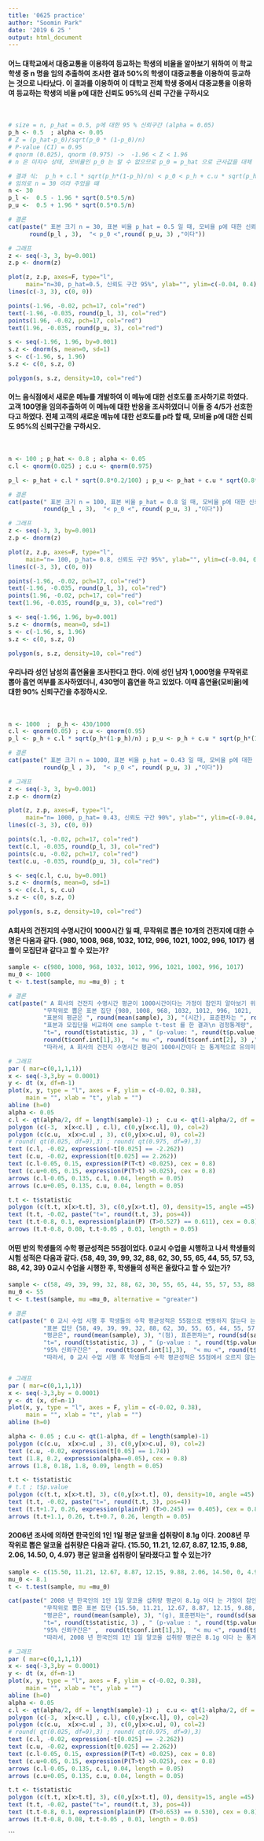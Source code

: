 ```yaml
---
title: '0625 practice'
author: "Soomin Park"
date: '2019 6 25 '
output: html_document
---
```


#### 어느 대학교에서 대중교통을 이용하여 등교하는 학생의 비율을 알아보기 위하여 이 학교 학생 중 n 명을 임의 추출하여 조사한 결과 50%의 학생이 대중교통을 이용하여 등교하는 것으로 나타났다. 이 결과를 이용하여 이 대학교 전체 학생 중에서 대중교통을 이용하여 등교하는 학생의 비율 p에 대한 신뢰도 95%의 신뢰 구간을 구하시오
<br>
```r
# size = n, p_hat = 0.5, p에 대한 95 % 신뢰구간 (alpha = 0.05) 
p_h <- 0.5  ; alpha <- 0.05
# Z = (p_hat-p_0)/sqrt(p_0 * (1-p_0)/n) 
# P-value (CI) = 0.95
# qnorm (0.025), qnorm (0.975) ->  -1.96 < Z < 1.96
# n 은 미지수 상태, 모비율인 p_0 는 알 수 없으므로 p_0 = p_hat 으로 근사값을 대체 

# 결과 식:  p_h + c.l * sqrt(p_h*(1-p_h)/n) < p_0 < p_h + c.u * sqrt(p_h*(1-p_h)/n) 
# 임의로 n = 30 이라 주었을 떄
n <- 30
p_l <-  0.5 - 1.96 * sqrt(0.5*0.5/n)
p_u <-  0.5 + 1.96 * sqrt(0.5*0.5/n)

# 결론
cat(paste(" 표본 크기 n = 30, 표본 비율 p_hat = 0.5 일 때, 모비율 p에 대한 신뢰도 95%의 구간은 \n",
      round(p_l , 3),  "< p_0 <",round( p_u, 3) ,"이다"))

# 그래프
z <- seq(-3, 3, by=0.001)
z.p <- dnorm(z)

plot(z, z.p, axes=F, type="l", 
     main="n=30, p_hat=0.5, 신뢰도 구간 95%", ylab="", ylim=c(-0.04, 0.4))
lines(c(-3, 3), c(0, 0))

points(-1.96, -0.02, pch=17, col="red")
text(-1.96, -0.035, round(p_l, 3), col="red")
points(1.96, -0.02, pch=17, col="red")
text(1.96, -0.035, round(p_u, 3), col="red")

s <- seq(-1.96, 1.96, by=0.001)
s.z <- dnorm(s, mean=0, sd=1)
s <- c(-1.96, s, 1.96)
s.z <- c(0, s.z, 0)

polygon(s, s.z, density=10, col="red")

```

#### 어느 음식점에서 새로운 메뉴를 개발하여 이 메뉴에 대한 선호도를 조사하기로 하였다. 고객 100명을 임의추출하여 이 메뉴에 대한 반응을 조사하였더니 이들 중 4/5가 선호한다고 하였다. 전체 고객의 새로운 메뉴에 대한 선호도를 p라 할 때, 모비율 p에 대한 신뢰도 95%의 신뢰구간을 구하시오.
<br>
```r
n <- 100 ; p_hat <- 0.8 ; alpha <- 0.05
c.l <- qnorm(0.025) ; c.u <- qnorm(0.975) 

p_l <- p_hat + c.l * sqrt(0.8*0.2/100) ; p_u <- p_hat + c.u * sqrt(0.8*0.2/100)

# 결론
cat(paste(" 표본 크기 n = 100, 표본 비율 p_hat = 0.8 일 때, 모비율 p에 대한 신뢰도 95%의 구간은 \n",
          round(p_l , 3),  "< p_0 <", round( p_u, 3) ,"이다"))

# 그래프
z <- seq(-3, 3, by=0.001)
z.p <- dnorm(z)

plot(z, z.p, axes=F, type="l", 
     main="n= 100, p_hat= 0.8, 신뢰도 구간 95%", ylab="", ylim=c(-0.04, 0.4))
lines(c(-3, 3), c(0, 0))

points(-1.96, -0.02, pch=17, col="red")
text(-1.96, -0.035, round(p_l, 3), col="red")
points(1.96, -0.02, pch=17, col="red")
text(1.96, -0.035, round(p_u, 3), col="red")

s <- seq(-1.96, 1.96, by=0.001)
s.z <- dnorm(s, mean=0, sd=1)
s <- c(-1.96, s, 1.96)
s.z <- c(0, s.z, 0)

polygon(s, s.z, density=10, col="red")

```

#### 우리나라 성인 남성의 흡연율을 조사한다고 한다. 이에 성인 남자 1,000명을 무작위로 뽑아 흡연 여부를 조사하였더니, 430명이 흡연을 하고 있었다. 이때 흡연율(모비율)에 대한 90% 신뢰구간을 추정하시오.
<br>
```r
n <- 1000  ;  p_h <- 430/1000 
c.l <- qnorm(0.05) ; c.u <- qnorm(0.95) 
p_l <- p_h + c.l * sqrt(p_h*(1-p_h)/n) ; p_u <- p_h + c.u * sqrt(p_h*(1-p_h)/n)

# 결론
cat(paste(" 표본 크기 n = 1000, 표본 비율 p_hat = 0.43 일 때, 모비율 p에 대한 신뢰도 95%의 구간은 \n",
          round(p_l , 3),  "< p_0 <", round( p_u, 3) ,"이다"))

# 그래프
z <- seq(-3, 3, by=0.001)
z.p <- dnorm(z)

plot(z, z.p, axes=F, type="l", 
     main="n= 1000, p_hat= 0.43, 신뢰도 구간 90%", ylab="", ylim=c(-0.04, 0.4))
lines(c(-3, 3), c(0, 0))

points(c.l, -0.02, pch=17, col="red")
text(c.l, -0.035, round(p_l, 3), col="red")
points(c.u, -0.02, pch=17, col="red")
text(c.u, -0.035, round(p_u, 3), col="red")

s <- seq(c.l, c.u, by=0.001)
s.z <- dnorm(s, mean=0, sd=1)
s <- c(c.l, s, c.u)
s.z <- c(0, s.z, 0)

polygon(s, s.z, density=10, col="red")

```

#### A회사의 건전지의 수명시간이 1000시간 일 때, 무작위로 뽑은 10개의 건전지에 대한 수명은 다음과 같다.	{980, 1008, 968, 1032, 1012, 996, 1021, 1002, 996, 1017} 샘플이 모집단과 같다고 할 수 있는가?

```r
sample <- c(980, 1008, 968, 1032, 1012, 996, 1021, 1002, 996, 1017)
mu_0 <- 1000
t <- t.test(sample, mu =mu_0) ; t

# 결론
cat(paste(" A 회사의 건전지 수명시간 평균이 1000시간이다는 가정이 참인지 알아보기 위해", "\n", 
          "무작위로 뽑은 표본 집단 {980, 1008, 968, 1032, 1012, 996, 1021, 1002, 996, 1017}의 수명을 측정하였습니다.", "\n",
          "표본의 평균은 ", round(mean(sample), 3), "(시간), 표준편차는 ", round(sd(sample),3),"(시간) 으로", "\n",
          "표본과 모집단을 비교하여 one sample t-test 를 한 결과\n 검정통계량",
          "t=", round(t$statistic, 3) , " (p-value: ", round(t$p.value, 3), ") 이며 95% 신뢰구간은 " , 
          round(t$conf.int[1],3),  "< mu <", round(t$conf.int[2], 3) ,"입니다.", "\n",
          "따라서, A 회사의 건전지 수명시간 평균이 1000시간이다 는 통계적으로 유의미한 결론으로 판단됩니다."))

# 그래프
par ( mar=c(0,1,1,1))
x <- seq(-3,3,by = 0.0001)
y <- dt (x, df=n-1)
plot(x, y, type = "l", axes = F, ylim = c(-0.02, 0.38),
     main = "", xlab = "t", ylab = "")
abline (h=0)
alpha <- 0.05
c.l <- qt(alpha/2, df = length(sample)-1) ;  c.u <- qt(1-alpha/2, df = length(sample)-1) 
polygon (c(-3,  x[x<c.l] , c.l), c(0,y[x<c.l], 0), col=2)
polygon (c(c.u,  x[x>c.u] , 3), c(0,y[x>c.u], 0), col=2)
# round( qt(0.025, df=9),3) ; round( qt(0.975, df=9),3)
text (c.l, -0.02, expression(-t[0.025] == -2.262))
text (c.u, -0.02, expression(t[0.025] == 2.262))
text (c.l-0.05, 0.15, expression(P(T<t) <0.025), cex = 0.8)
text (c.u+0.05, 0.15, expression(P(T>t) >0.025), cex = 0.8)
arrows (c.l-0.05, 0.135, c.l, 0.04, length = 0.05)
arrows (c.u+0.05, 0.135, c.u, 0.04, length = 0.05)

t.t <- t$statistic
polygon (c(t.t, x[x>t.t], 3), c(0,y[x>t.t], 0), density=15, angle =45)
text (t.t, -0.02, paste("t=", round(t.t, 3), pos=4))
text (t.t-0.8, 0.1, expression(plain(P) (T>0.527) == 0.611), cex = 0.8)
arrows (t.t-0.8, 0.08, t.t-0.05 , 0.01, length = 0.05)
```

#### 어떤 반의 학생들의 수학 평균성적은 55점이었다. 0교시 수업을 시행하고 나서 학생들의 시험 성적은 다음과 같다. {58, 49, 39, 99, 32, 88, 62, 30, 55, 65, 44, 55, 57, 53, 88, 42, 39} 0교시 수업을 시행한 후, 학생들의 성적은 올랐다고 할 수 있는가?
```r
sample <- c(58, 49, 39, 99, 32, 88, 62, 30, 55, 65, 44, 55, 57, 53, 88, 42, 39) 
mu_0 <- 55
t <- t.test(sample, mu =mu_0, alternative = "greater") 

# 결론
cat(paste(" 0 교시 수업 시행 후 학생들의 수학 평균성적은 55점으로 변동하지 않는다 는 가정이 참인지 알아보기 위해", "\n", 
          "표본 집단 {58, 49, 39, 99, 32, 88, 62, 30, 55, 65, 44, 55, 57, 53, 88, 42, 39}의 시험 성적을 분석하였습니다.", "\n",
          "평균은", round(mean(sample), 3), "(점), 표준편차는", round(sd(sample),3),"(점) 으로, 표본과 모집단을 비교하여 one-sided & one-sample t-test 를 한 결과\n 검정통계량 ",
          "t=", round(t$statistic, 3) , " (p-value : ", round(t$p.value, 3), ") 이며 ",
          "95% 신뢰구간은" ,  round(t$conf.int[1],3),  "< mu <", round(t$conf.int[2], 3) ,"입니다.", "\n",
          "따라서, 0 교시 수업 시행 후 학생들의 수학 평균성적은 55점에서 오르지 않는다 는 통계적으로 유의미한 결론으로 판단됩니다."))


# 그래프
par ( mar=c(0,1,1,1))
x <- seq(-3,3,by = 0.0001)
y <- dt (x, df=n-1)
plot(x, y, type = "l", axes = F, ylim = c(-0.02, 0.38),
     main = "", xlab = "t", ylab = "")
abline (h=0)

alpha <- 0.05 ; c.u <- qt(1-alpha, df = length(sample)-1) 
polygon (c(c.u,  x[x>c.u] , 3), c(0,y[x>c.u], 0), col=2)
text (c.u, -0.02, expression(t[0.05] == 1.74))
text (1.8, 0.2, expression(alpha==0.05), cex = 0.8)
arrows (1.8, 0.18, 1.8, 0.09, length = 0.05)

t.t <- t$statistic 
# t.t ; t$p.value
polygon (c(t.t, x[x>t.t], 3), c(0,y[x>t.t], 0), density=10, angle =45)
text (t.t, -0.02, paste("t=", round(t.t, 3), pos=4)) 
text (t.t+1.7, 0.26, expression(plain(P) (T>0.245) == 0.405), cex = 0.8)
arrows (t.t+1.1, 0.26, t.t+0.7, 0.26, length = 0.05)
```

#### 2006년 조사에 의하면 한국인의 1인 1일 평균 알코올 섭취량이 8.1g 이다. 2008년 무작위로 뽑은 알코올 섭취량은 다음과 같다. {15.50, 11.21, 12.67, 8.87, 12.15, 9.88, 2.06, 14.50, 0, 4.97} 평균 알코올 섭취량이 달라졌다고 할 수 있는가?
```r
sample <- c(15.50, 11.21, 12.67, 8.87, 12.15, 9.88, 2.06, 14.50, 0, 4.97)
mu_0 <- 8.1
t <- t.test(sample, mu =mu_0)

cat(paste(" 2008 년 한국인의 1인 1일 알코올 섭취량 평균이 8.1g 이다 는 가정이 참인지 알아보기 위해", "\n", 
          "무작위로 뽑은 표본 집단 {15.50, 11.21, 12.67, 8.87, 12.15, 9.88, 2.06, 14.50, 0, 4.97} 을 분석하였습니다.", "\n",
          "평균은", round(mean(sample), 3), "(g), 표준편차는", round(sd(sample),3),"(g) 으로, 표본과 모집단을 비교하여 one sample t-test 를 한 결과\n 검정통계량 ",
          "t=", round(t$statistic, 3) , " (p-value : ", round(t$p.value, 3), ") 이며 ",
          "95% 신뢰구간은" ,  round(t$conf.int[1],3),  "< mu <", round(t$conf.int[2], 3) ,"입니다.", "\n",
          "따라서, 2008 년 한국인의 1인 1일 알코올 섭취량 평균은 8.1g 이다 는 통계적으로 유의미한 결론으로 판단됩니다."))

# 그래프
par ( mar=c(0,1,1,1))
x <- seq(-3,3,by = 0.0001)
y <- dt (x, df=n-1)
plot(x, y, type = "l", axes = F, ylim = c(-0.02, 0.38),
     main = "", xlab = "t", ylab = "")
abline (h=0)
alpha <- 0.05
c.l <- qt(alpha/2, df = length(sample)-1) ;  c.u <- qt(1-alpha/2, df = length(sample)-1) 
polygon (c(-3,  x[x<c.l] , c.l), c(0,y[x<c.l], 0), col=2)
polygon (c(c.u,  x[x>c.u] , 3), c(0,y[x>c.u], 0), col=2)
# round( qt(0.025, df=9),3) ; round( qt(0.975, df=9),3)
text (c.l, -0.02, expression(-t[0.025] == -2.262))
text (c.u, -0.02, expression(t[0.025] == 2.262))
text (c.l-0.05, 0.15, expression(P(T<t) <0.025), cex = 0.8)
text (c.u+0.05, 0.15, expression(P(T>t) >0.025), cex = 0.8)
arrows (c.l-0.05, 0.135, c.l, 0.04, length = 0.05)
arrows (c.u+0.05, 0.135, c.u, 0.04, length = 0.05)

t.t <- t$statistic 
polygon (c(t.t, x[x>t.t], 3), c(0,y[x>t.t], 0), density=15, angle =45)
text (t.t, -0.02, paste("t=", round(t.t, 3), pos=4))
text (t.t-0.8, 0.1, expression(plain(P) (T>0.653) == 0.530), cex = 0.8)
arrows (t.t-0.8, 0.08, t.t-0.05 , 0.01, length = 0.05)
```

```











































